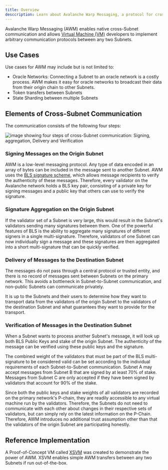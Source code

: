 ```yaml
---
title: Overview
desccription: Learn about Avalanche Warp Messaging, a protocol for cross-chain communication.
---
```


Avalanche Warp Messaging (AWM) enables native cross-Subnet communication and allows [Virtual Machine (VM)](/docs/learn/virtual-machines) developers to implement arbitrary communication protocols between any two Subnets.

## Use Cases

Use cases for AWM may include but is not limited to:

- Oracle Networks: Connecting a Subnet to an oracle network is a costly process. AWM makes it easy for oracle networks to broadcast their data from their origin chain to other Subnets.
- Token transfers between Subnets
- State Sharding between multiple Subnets

Elements of Cross-Subnet Communication[​](#elements-of-cross-subnet-communication "Direct link to heading")
-----------------------------------------------------------------------------------------------------------

The communication consists of the following four steps:

![image showing four steps of cross-Subnet communication: Signing, aggregation, Delivery and Verification](/images/warp1.png)

### Signing Messages on the Origin Subnet[​](#signing-messages-on-the-origin-subnet "Direct link to heading")

AWM is a low-level messaging protocol. Any type of data encoded in an array of bytes can be included in the message sent to another Subnet. AWM uses the [BLS signature scheme](https://crypto.stanford.edu/~dabo/pubs/papers/BLSmultisig.html), which allows message recipients to verify the authenticity of these messages. Therefore, every validator on the Avalanche network holds a BLS key pair, consisting of a private key for signing messages and a public key that others can use to verify the signature.

### Signature Aggregation on the Origin Subnet[​](#signature-aggregation-on-the-origin-subnet "Direct link to heading")

If the validator set of a Subnet is very large, this would result in the Subnet's validators sending many signatures between them. One of the powerful features of BLS is the ability to aggregate many signatures of different signers in a single multi-signature. Therefore, validators of one Subnet can now individually sign a message and these signatures are then aggregated into a short multi-signature that can be quickly verified.

### Delivery of Messages to the Destination Subnet[​](#delivery-of-messages-to-the-destination-subnet "Direct link to heading")

The messages do not pass through a central protocol or trusted entity, and there is no record of messages sent between Subnets on the primary network. This avoids a bottleneck in Subnet-to-Subnet communication, and non-public Subnets can communicate privately.

It is up to the Subnets and their users to determine how they want to transport data from the validators of the origin Subnet to the validators of the destination Subnet and what guarantees they want to provide for the transport.

### Verification of Messages in the Destination Subnet[​](#verification-of-messages-in-the-destination-subnet "Direct link to heading")

When a Subnet wants to process another Subnet's message, it will look up both BLS Public Keys and stake of the origin Subnet. The authenticity of the message can be verified using these public keys and the signature.

The combined weight of the validators that must be part of the BLS multi-signature to be considered valid can be set according to the individual requirements of each Subnet-to-Subnet communication. Subnet A may accept messages from Subnet B that are signed by at least 70% of stake. Messages from Subnet C are only accepted if they have been signed by validators that account for 90% of the stake.

Since both the public keys and stake weights of all validators are recorded on the primary network's P-chain, they are readily accessible to any virtual machine run by the validators. Therefore, the Subnets do not need to communicate with each other about changes in their respective sets of validators, but can simply rely on the latest information on the P-Chain. Therefore, AWM introduces no additional trust assumption other than that the validators of the origin Subnet are participating honestly.

Reference Implementation[​](#reference-implementation "Direct link to heading")
-------------------------------------------------------------------------------

A Proof-of-Concept VM called [XSVM](https://github.com/ava-labs/xsvm) was created to demonstrate the power of AWM. XSVM enables simple AWM transfers between any two Subnets if run out-of-the-box.